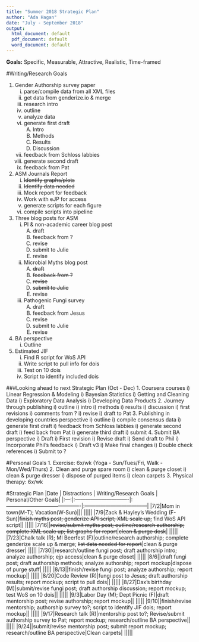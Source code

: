 ```yaml
---
title: "Summer 2018 Strategic Plan"
author: "Ada Hagan"
date: "July - September 2018"
output:
  html_document: default
  pdf_document: default
  word_document: default
---
```


**Goals:** 
Specific, Measurable, Attractive, Realistic, Time-framed


#Writing/Research Goals

1. Gender Authorship survey paper
    i) parse/compile data from all XML files
    i) get data from genderize.io & merge
    i) research intro
    i) outline 
    i) analyze data
    i) generate first draft
        A) Intro
        B) Methods
        C) Results
        D) Discussion
    i) feedback from Schloss labbies
    i) generate second draft
    i) feedback from Pat
2. ASM Journals Report
    i) ~~Identify graphs/plots~~
    i) ~~Identify data needed~~
    i) Mock report for feedback
    i) Work with eJP for access
    i) generate scripts for each figure
    i) compile scripts into pipeline
3. Three blog posts for ASM
    i) PI & non-academic career blog post
        A) draft
        B) feedback from ?
        C) revise
        D) submit to Julie
        E) revise
    i) Microbial Myths blog post
        A) ~~draft~~
        B) ~~feedback from ?~~
        C) ~~revise~~
        D) ~~submit to Julie~~
        E) revise
    i) Pathogenic Fungi survey
        A) draft
        B) feedback from Jesus
        C) revise
        D) submit to Julie
        E) revise
4. BA perspective
    i) Outline
5. Estimated JIF
    i) Find R script for WoS API
    i) Write script to pull info for dois
    i) Test on 10 dois
    i) Script to identify included dois
      
###Looking ahead to next Strategic Plan (Oct - Dec)
1. Coursera courses
    i) Linear Regression & Modeling
    i) Bayesian Statistics
    i) Getting and Cleaning Data
    i) Exploratory Data Analysis
    i) Developing Data Products
2. Journey through publishing
    i) outline
    i) intro
    i) methods
    i) results
    i) discussion
    i) first revisions
    i) comments from ?
    i) revise
    i) draft to Pat
3. Publishing in developing countries perspective
    i) outline
    i) compile consensus data
    i) generate first draft
    i) feedback from Schloss labbies
    i) generate second draft
    i) feed back from Pat
    i) generate third draft
    i) submit
4. Submit BA perspective
    i) Draft
    i) First revision
    i) Revise draft
    i) Send draft to Phil
    i) Incorporate Phil's feedback
    i) Draft v3
    i) Make final changes
    i) Double check references
    i) Submit to ?    

#Personal Goals
1. Exercise: 6x/wk (Yoga - Sun/Tues/Fri, Walk - Mon/Wed/Thurs)
2. Clean and purge spare room
    i) clean & purge closet
    i) clean & purge dresser
    i) dispose of purged items
    i) clean carpets
3. Physical therapy: 6x/wk

#Strategic Plan
|Date | Distractions | Writing/Research Goals | Personal/Other Goals|
|:---:|:-------------------------------|:-------------------------------------------|:------------------------------------|
|7/2|Mom in town(M-T); Vacation(W-Sun)|||
|||||
|7/9|Zack & Hayley's Wedding (F-Sun)|~~finish myths post; genderize API script; XML scale up;~~ find WoS API script||
|||||
|7/16||~~revise/submit myths post; outline/research authorship; complete XML scale up; list graphs for report~~|~~clean & purge desk~~|
|||||
|7/23|Chalk talk (R); MI Beerfest (F)|outline/research authorship; complete genderize scale up & merge; ~~list data needed for report~~|clean & purge dresser|
|||||
|7/30||research/outline fungi post; draft authorship intro; analyze authorship; ejp access|clean & purge closet|
|||||
|8/6||draft fungi post; draft authorship methods; analyze authorship; report mockup|dispose of purge stuff|
|||||
|8/13||finish/revise fungi post; analyze authorship; report mockup||
|||||
|8/20|Code Review (R)|fungi post to Jesus; draft authorship results; report mockup; script to pull dois||
|||||
|8/27|Dax's birthday (M)|submit/revise fungi post; draft authorship discussion; report mockup; test WoS on 10 dois||
|||||
|9/3|Labor Day (M); Dept Picnic (F)|draft mentorship post; revise authorship; report mockup||
|||||
|9/10||finish/revise mentorship; authorship survey to?; script to identify JIF dois; report mockup||
|||||
|9/17|Research talk (R)|mentorship post to?; Revise/submit authorship survey to Pat; report mockup; research/outline BA perspective||
|||||
|9/24||submit/revise mentorship post; submit report mockup; research/outline BA perspective|Clean carpets|
|||||
